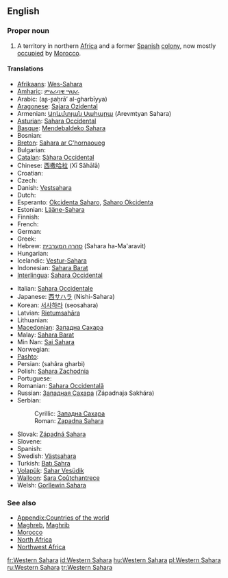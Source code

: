{{wikipedia}}
==English==

===Proper noun===
{{en-proper-noun|sg=[[western|Western]] [[Sahara]]}}

# A territory in northern [[Africa]] and a former [[Spain|Spanish]] [[colony]], now mostly [[occupation|occupied]] by [[Morocco]].

====Translations====
{{trans-top|a territory in northern Africa}}
* [[Afrikaans]]: [[Wes-Sahara]]
* [[Amharic]]: [[ምዕራባዊ ሣህራ]]
* Arabic: {{Arab|[[الصحراء الغربية]]}} (aʂ-ʂaḥrā’ al-gharbīyya) {{f}}
* [[Aragonese]]: [[Sajara Ozidental]] {{m}}
* Armenian: [[Արևմտյան Սահարա]] (Arevmtyan Sahara)
* [[Asturian]]: [[Sahara Occidental]] {{m}}
* [[Basque]]: [[Mendebaldeko Sahara]]
* Bosnian: {{t-|bs|Zapadna Sahara|f}}
* [[Breton]]: [[Sahara ar C'hornaoueg]]
* Bulgarian: {{t-|bg|Западна Сахара|f|tr=Zapadna Sakhara|sc=Cyrl}}
* [[Catalan]]: [[Sàhara Occidental]] {{m}}
* Chinese: [[西撒哈拉]] (Xī Sǎhālā)
* Croatian: {{t-|hr|Zapadna Sahara|f}}
* Czech: {{t-|cs|Západní Sahara|f}}
* Danish: [[Vestsahara]]
* Dutch: {{t-|nl|Westelijke Sahara}}
* Esperanto: [[Okcidenta Saharo]], [[Saharo Okcidenta]]
* Estonian: [[Lääne-Sahara]]
* Finnish: {{t-|fi|Länsi-Sahara}}
* French: {{t+|fr|Sahara occidental|m}}
* German: {{t+|de|Westsahara|f}}
* Greek: {{t+|el|Δυτική Σαχάρα|f|tr=Dytikí Sahára|sc=Grek}}
* Hebrew: [[סהרה המערבית]] (Sahara ha-Ma'aravit) {{f}}
* Hungarian: {{t+|hu|Nyugat-Szahara}}
* Icelandic: [[Vestur-Sahara]]
* Indonesian: [[Sahara Barat]]
* [[Interlingua]]: [[Sahara Occidental]]
{{trans-mid}}
* Italian: [[Sahara Occidentale]] {{m}}
* Japanese: [[西サハラ]] (Nishi-Sahara)
* Korean: [[서사하라]] (seosahara)
* Latvian: [[Rietumsahāra]]
* Lithuanian: {{t+|lt|Vakarų Sachara|xs=Lithuanian}}
* [[Macedonian]]: [[Западна Сахара]] {{f}}
* Malay: [[Sahara Barat]]
* Min Nan: [[Sai Sahara]]
* Norwegian: {{t-|no|Vest-Sahara}}
* [[Pashto]]: {{PSchar|[[لوېديځه صحارا]]}}
* Persian: {{fa-Arab|[[صحرای غربی]]}} (sahâra gharbi)
* Polish: [[Sahara Zachodnia]] {{f}}
* Portuguese: {{t+|pt|Saara Ocidental|m}}
* Romanian: [[Sahara Occidentală]] {{f}}
* Russian: [[Западная Сахара]] (Západnaja Sakhára) {{f}}
* Serbian:
*: Cyrillic: [[Западна Сахара#Serbian|Западна Сахара]] {{f}}
*: Roman: [[Zapadna Sahara#Serbian|Zapadna Sahara]] {{f}}
* Slovak: [[Západná Sahara]] {{f}}
* Slovene: {{t+|sl|Zahodna Sahara|f}}
* Spanish: {{t+|es|Sahara Occidental|m}}
* Swedish: [[Västsahara]]
* Turkish: [[Batı Sahra]]
* [[Volapük]]: [[Sahar Vesüdik]]
* [[Walloon]]: [[Sara Coûtchantrece]]
* Welsh: [[Gorllewin Sahara]]
{{trans-bottom}}

===See also===
* [[Appendix:Countries of the world]]
* [[Maghreb]], [[Maghrib]]
* [[Morocco]]
* [[North Africa]]
* [[Northwest Africa]]

[[fr:Western Sahara]]
[[id:Western Sahara]]
[[hu:Western Sahara]]
[[pl:Western Sahara]]
[[ru:Western Sahara]]
[[tr:Western Sahara]]